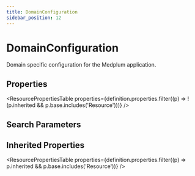```yaml
---
title: DomainConfiguration
sidebar_position: 12
---
```



# DomainConfiguration

Domain specific configuration for the Medplum application.

<Tabs queryString="section">
<TabItem value="schema" label="Schema" default>

## Properties

<ResourcePropertiesTable
  properties={definition.properties.filter((p) => !(p.inherited && p.base.includes('Resource')))}
/>

## Search Parameters

<SearchParamsTable searchParams={definition.searchParameters} />

## Inherited Properties

<ResourcePropertiesTable properties={definition.properties.filter((p) => p.inherited && p.base.includes('Resource'))} />

</TabItem>
  
  


</Tabs>
